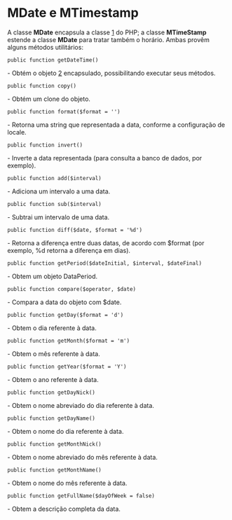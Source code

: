 <text xml:space="preserve">
= MDate e MTimestamp =
A classe '''MDate''' encapsula a classe [http://php.net/manual/en/class.datetime.php|DateTime] do PHP; a classe '''MTimeStamp''' estende a classe '''MDate''' para tratar também o horário. 
Ambas provêm alguns métodos utilitários:
<br/>
<pre lang="php">public function getDateTime()</pre>- Obtém o objeto [http://php.net/manual/en/class.datetime.php|DateTime] encapsulado, possibilitando executar seus métodos.
<br/>
<pre lang="php">public function copy()</pre>- Obtém um clone do objeto.
<br/>
<pre lang="php">public function format($format = '')</pre>- Retorna uma string que representada a data, conforme a configuração de locale.
<br/>
<pre lang="php">public function invert()</pre>- Inverte a data representada (para consulta a banco de dados, por exemplo).
<br/>
<pre lang="php">public function add($interval)</pre>- Adiciona um intervalo a uma data.
<br/>
<pre lang="php">public function sub($interval)</pre>- Subtrai um intervalo de uma data.
<br/>
<pre lang="php">public function diff($date, $format = '%d')</pre>- Retorna a diferença entre duas datas, de acordo com $format (por exemplo, %d retorna a diferença em dias).
<br/>
<pre lang="php">public function getPeriod($dateInitial, $interval, $dateFinal)</pre>- Obtem um objeto DataPeriod.
<br/>
<pre lang="php">public function compare($operator, $date)</pre>- Compara a data do objeto com $date.
<br/>
<pre lang="php">public function getDay($format = 'd')</pre>- Obtem o dia referente à data.
<br/>
<pre lang="php">public function getMonth($format = 'm')</pre>- Obtem o mês referente à data.
<br/>
<pre lang="php">public function getYear($format = 'Y')</pre>- Obtem o ano referente à data.
<br/>
<pre lang="php">public function getDayNick()</pre>- Obtem o nome abreviado do dia referente à data.
<br/>
<pre lang="php">public function getDayName()</pre>- Obtem o nome do dia referente à data.
<br/>
<pre lang="php">public function getMonthNick()</pre>- Obtem o nome abreviado do mês referente à data.
<br/>
<pre lang="php">public function getMonthName()</pre>- Obtem o nome do mês referente à data.
<br/>
<pre lang="php">public function getFullName($dayOfWeek = false)</pre>- Obtem a descrição completa da data.
</text>